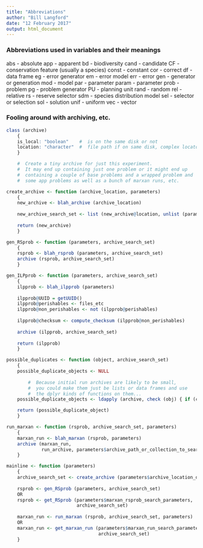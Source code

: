 ```yaml
---
title: "Abbreviations"
author: "Bill Langford"
date: "12 February 2017"
output: html_document
---
```


### Abbreviations used in variables and their meanings

abs   - absolute
app   - apparent
bd    - biodiversity
cand  - candidate
CF    - conservation feature (usually a species)
const - constant
cor   - correct
df    - data frame
eg    - error generator
em    - error model
err   - error
gen   - generator or generation
mod   - model
par   - parameter
param - parameter
prob  - problem
pg    - problem generator
PU    - planning unit
rand  - random
rel   - relative
rs    - reserve selector
sdm   - species distribution model
sel   - selector or selection
sol   - solution
unif  - uniform
vec   - vector

###  Fooling around with archiving, etc.

```R

class (archive)
    {
    is_local: "boolean"    #  is on the same disk or not
    location: "character"  #  file path if on same disk, complex locator if elsewhere [not sure how it would specify loc, maybe url?
    }

    #  Create a tiny archive for just this experiment.
    #  It may end up containing just one problem or it might end up 
    #  containing a couple of base problems and a wrapped problem and 
    #  some app problems as well as a bunch of marxan runs, etc.

create_archive <- function (archive_location, parameters)
    {
    new_archive <- blah_archive (archive_location)
    
    new_archive_search_set <- list (new_archive@location, unlist (parameters$archive_path_or_collection_to_search))
    
    return (new_archive)
    }

gen_RSprob <- function (parameters, archive_search_set)
    {
    rsprob <- blah_rsprob (parameters, archive_search_set)
    archive (rsprob, archive_search_set)
    }

gen_ILPprob <- function (parameters, archive_search_set)
    {
    ilpprob <- blah_ilpprob (parameters)
    
    ilpprob@UUID = getUUID()
    ilpprob@perishables <- files_etc
    ilpprob@non_perishables <- not (ilpprob@perishables)
    
    ilpprob@checksum <- compute_checksum (ilpprob@non_perishables)
    
    archive (ilpprob, archive_search_set)
    
    return (ilpprob)
    }

possible_duplicates <- function (object, archive_search_set)
    {
    possible_duplicate_objects <- NULL
        
        #  Because initial run archives are likely to be small, 
        #  you could make them just be lists or data frames and use 
        #  the dplyr kinds of functions on them...
    possible_duplicate_objects <- ldapply (archive, check (obj) { if (checksum == obj@checksum) obj })

    return (possible_duplicate_object)
    }

run_marxan <- function (rsprob, archive_search_set, parameters)
    {
    marxan_run <- blah_marxan (rsprob, parameters)
    archive (marxan_run, 
             run_archive, parameters$archive_path_or_collection_to_search)
    }

mainline <- function (parameters)
    {
    archive_search_set <- create_archive (parameters$archive_location_dir)
    
    rsprob <- gen_RSprob (parameters, archive_search_set)
    OR
    rsprob <- get_RSprob (parameters$marxan_rsprob_search_parameters,
                          archive_search_set)
    
    marxan_run <- run_marxan (rsprob, archive_search_set, parameters)
    OR
    marxan_run <- get_marxan_run (parameters$marxan_run_search_parameters,
                                  archive_search_set)
    }

```

